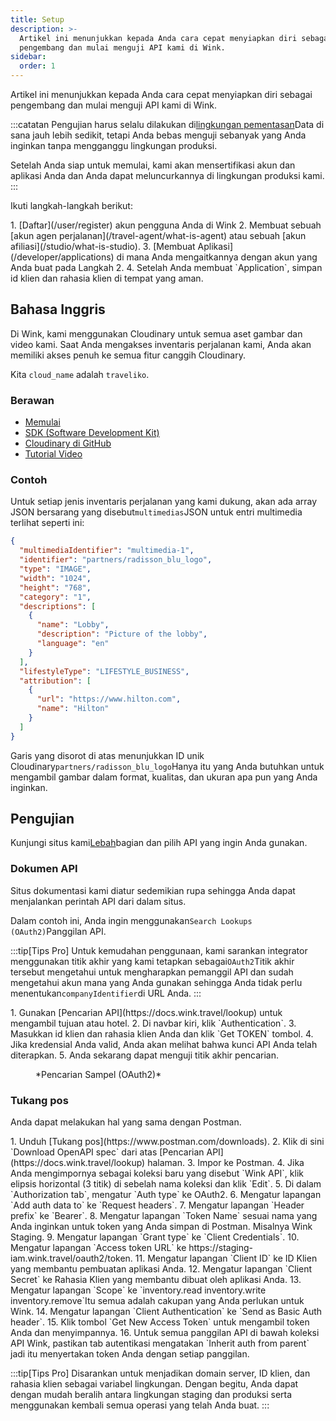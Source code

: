 ```yaml
---
title: Setup
description: >-
  Artikel ini menunjukkan kepada Anda cara cepat menyiapkan diri sebagai
  pengembang dan mulai menguji API kami di Wink.
sidebar:
  order: 1
---
```


Artikel ini menunjukkan kepada Anda cara cepat menyiapkan diri sebagai pengembang dan mulai menguji API kami di Wink.

:::catatan
Pengujian harus selalu dilakukan di[lingkungan pementasan](/getting-started/environments)Data di sana jauh lebih sedikit, tetapi Anda bebas menguji sebanyak yang Anda inginkan tanpa mengganggu lingkungan produksi.

Setelah Anda siap untuk memulai, kami akan mensertifikasi akun dan aplikasi Anda dan Anda dapat meluncurkannya di lingkungan produksi kami.
:::

Ikuti langkah-langkah berikut:

<Steps>
  1. [Daftar](/user/register) akun pengguna Anda di Wink
  2. Membuat sebuah [akun agen perjalanan](/travel-agent/what-is-agent) atau sebuah [akun afiliasi](/studio/what-is-studio).
  3. [Membuat Aplikasi](/developer/applications) di mana Anda mengaitkannya dengan akun yang Anda buat pada Langkah 2.
  4. Setelah Anda membuat `Application`, simpan id klien dan rahasia klien di tempat yang aman.
</Steps>


## Bahasa Inggris

Di Wink, kami menggunakan Cloudinary untuk semua aset gambar dan video kami. Saat Anda mengakses inventaris perjalanan kami, Anda akan memiliki akses penuh ke semua fitur canggih Cloudinary.

Kita `cloud_name` adalah  `traveliko`.

### Berawan

* [Memulai](https://cloudinary.com/documentation/dev_kickstart)
* [SDK (Software Development Kit)](https://cloudinary.com/documentation/cloudinary_sdks)
* [Cloudinary di GitHub](https://github.com/cloudinary)
* [Tutorial Video](https://cloudinary.com/documentation/cloudinary_sdks_tutorials)

### Contoh

Untuk setiap jenis inventaris perjalanan yang kami dukung, akan ada array JSON bersarang yang disebut`multimedias`JSON untuk entri multimedia terlihat seperti ini:

```json {3}
{
  "multimediaIdentifier": "multimedia-1",
  "identifier": "partners/radisson_blu_logo",
  "type": "IMAGE",
  "width": "1024",
  "height": "768",
  "category": "1",
  "descriptions": [
    {
      "name": "Lobby",
      "description": "Picture of the lobby",
      "language": "en"
    }
  ],
  "lifestyleType": "LIFESTYLE_BUSINESS",
  "attribution": [
    {
      "url": "https://www.hilton.com",
      "name": "Hilton"
    }
  ]
}
```

Garis yang disorot di atas menunjukkan ID unik Cloudinary`partners/radisson_blu_logo`Hanya itu yang Anda butuhkan untuk mengambil gambar dalam format, kualitas, dan ukuran apa pun yang Anda inginkan.

## Pengujian

Kunjungi situs kami[Lebah](/developer/apis)bagian dan pilih API yang ingin Anda gunakan.

### Dokumen API

Situs dokumentasi kami diatur sedemikian rupa sehingga Anda dapat menjalankan perintah API dari dalam situs.

Dalam contoh ini, Anda ingin menggunakan`Search Lookups (OAuth2)`Panggilan API.

:::tip\[Tips Pro]
Untuk kemudahan penggunaan, kami sarankan integrator menggunakan titik akhir yang kami tetapkan sebagai`OAuth2`Titik akhir tersebut mengetahui untuk mengharapkan pemanggil API dan sudah mengetahui akun mana yang Anda gunakan sehingga Anda tidak perlu menentukan`companyIdentifier`di URL Anda.
:::

<Steps>
  1. Gunakan [Pencarian API](https://docs.wink.travel/lookup) untuk mengambil tujuan atau hotel.
  2. Di navbar kiri, klik `Authentication`.
  3. Masukkan id klien dan rahasia klien Anda dan klik `Get TOKEN` tombol.
  4. Jika kredensial Anda valid, Anda akan melihat bahwa kunci API Anda telah diterapkan.
  5. Anda sekarang dapat menguji titik akhir pencarian.
</Steps>


<figure>
  <CloudinaryImage width="700" height="265" resize="scale" quality="best" alt="Pencarian titik akhir API" src="academy/lookup-api-call" errorImage="noimage_opaque_nyrtl0.png" />

  <figcaption>*Pencarian Sampel (OAuth2)*</figcaption>
</figure>


### Tukang pos

Anda dapat melakukan hal yang sama dengan Postman.

<Steps>
  1. Unduh [Tukang pos](https://www.postman.com/downloads).
  2. Klik di sini `Download OpenAPI spec` dari atas [Pencarian API](https://docs.wink.travel/lookup) halaman.
  3. Impor ke Postman.
  4. Jika Anda mengimpornya sebagai koleksi baru yang disebut `Wink API`, klik elipsis horizontal (3 titik) di sebelah nama koleksi dan klik `Edit`.
  5. Di dalam `Authorization tab`, mengatur `Auth type` ke OAuth2.
  6. Mengatur lapangan `Add auth data to` ke `Request headers`.
  7. Mengatur lapangan `Header prefix` ke `Bearer`.
  8. Mengatur lapangan `Token Name` sesuai nama yang Anda inginkan untuk token yang Anda simpan di Postman. Misalnya Wink Staging.
  9. Mengatur lapangan `Grant type` ke `Client Credentials`.
  10. Mengatur lapangan `Access token URL` ke https://staging-iam.wink.travel/oauth2/token.
  11. Mengatur lapangan `Client ID` ke ID Klien yang membantu pembuatan aplikasi Anda.
  12. Mengatur lapangan `Client Secret` ke Rahasia Klien yang membantu dibuat oleh aplikasi Anda.
  13. Mengatur lapangan `Scope` ke `inventory.read inventory.write inventory.remove`Itu semua adalah cakupan yang Anda perlukan untuk Wink.
  14. Mengatur lapangan `Client Authentication` ke `Send as Basic Auth header`.
  15. Klik tombol `Get New Access Token` untuk mengambil token Anda dan menyimpannya.
  16. Untuk semua panggilan API di bawah koleksi API Wink, pastikan tab autentikasi mengatakan `Inherit auth from parent` jadi itu menyertakan token Anda dengan setiap panggilan.
</Steps>


:::tip\[Tips Pro]
Disarankan untuk menjadikan domain server, ID klien, dan rahasia klien sebagai variabel lingkungan. Dengan begitu, Anda dapat dengan mudah beralih antara lingkungan staging dan produksi serta menggunakan kembali semua operasi yang telah Anda buat.
:::

